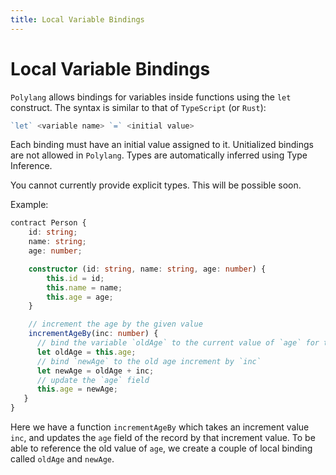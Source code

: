 ```yaml
---
title: Local Variable Bindings
---
```


# Local Variable Bindings


`Polylang` allows bindings for variables inside functions using the `let` construct.
The syntax is similar to that of `TypeScript` (or `Rust`):

```typescript
`let` <variable name> `=` <initial value>
```

Each binding must have an initial value assigned to it. Unitialized bindings are not allowed in `Polylang`. Types are automatically inferred using Type Inference.

<Callout>
    You cannot currently provide explicit types. This will be possible soon.
</Callout>

Example:

```typescript
contract Person {
    id: string;
    name: string;
    age: number;

    constructor (id: string, name: string, age: number) {
        this.id = id;
        this.name = name;
        this.age = age;
    }

    // increment the age by the given value
    incrementAgeBy(inc: number) {
      // bind the variable `oldAge` to the current value of `age` for this record
      let oldAge = this.age;
      // bind `newAge` to the old age increment by `inc`
      let newAge = oldAge + inc;
      // update the `age` field
      this.age = newAge;
   }
}
```

Here we have a function `incrementAgeBy` which takes an increment value `inc`, and updates the `age` field of the record by that increment value. To be able to reference the old value of `age`, we create a couple of 
local binding called `oldAge` and `newAge`. 